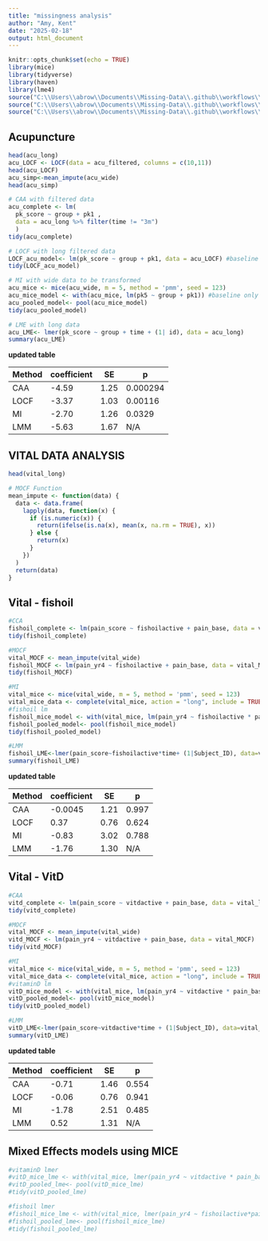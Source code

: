 ```yaml
---
title: "missingness analysis"
author: "Amy, Kent"
date: "2025-02-18"
output: html_document
---
```


```r
knitr::opts_chunk$set(echo = TRUE)
library(mice)
library(tidyverse)
library(haven)
library(lme4)
source("C:\\Users\\abrow\\Documents\\Missing-Data\\.github\\workflows\\R scripts\\Functions.R")
source("C:\\Users\\abrow\\Documents\\Missing-Data\\.github\\workflows\\R scripts\\Acupuncture data formats.R")
source("C:\\Users\\abrow\\Documents\\Missing-Data\\.github\\workflows\\R scripts\\VITAL data formats.R")
```

## Acupuncture

```r
head(acu_long)
acu_LOCF <- LOCF(data = acu_filtered, columns = c(10,11))
head(acu_LOCF)
acu_simp<-mean_impute(acu_wide)
head(acu_simp)
```

```r

# CAA with filtered data 
acu_complete <- lm(
  pk_score ~ group + pk1 , 
  data = acu_long %>% filter(time != "3m")
  )
tidy(acu_complete)

# LOCF with long filtered data
LOCF_acu_model<- lm(pk_score ~ group + pk1, data = acu_LOCF) #baseline only #wide data
tidy(LOCF_acu_model)

# MI with wide data to be transformed 
acu_mice <- mice(acu_wide, m = 5, method = 'pmm', seed = 123)
acu_mice_model <- with(acu_mice, lm(pk5 ~ group + pk1)) #baseline only - to be used in linear mixed effects model 
acu_pooled_model<- pool(acu_mice_model)
tidy(acu_pooled_model)

# LME with long data 
acu_LME<- lmer(pk_score ~ group + time + (1| id), data = acu_long)
summary(acu_LME)
```

**updated table**

|Method|coefficient|SE|p|
|--|--|--|--|
|CAA|-4.59|1.25|0.000294|
|LOCF|-3.37|1.03|0.00116|
|MI|-2.70|1.26|0.0329|
|LMM|-5.63|1.67|N/A|

## VITAL DATA ANALYSIS

```r

head(vital_long)

# MOCF Function
mean_impute <- function(data) {
  data <- data.frame(
    lapply(data, function(x) {
      if (is.numeric(x)) {
        return(ifelse(is.na(x), mean(x, na.rm = TRUE), x))
      } else {
        return(x)
      }
    })
  )
  return(data)
}
```

## Vital - fishoil

```r
#CCA
fishoil_complete <- lm(pain_score ~ fishoilactive + pain_base, data = vital_long %>% filter(time == "Year4")) 
tidy(fishoil_complete)

#MOCF
vital_MOCF <- mean_impute(vital_wide)
fishoil_MOCF <- lm(pain_yr4 ~ fishoilactive + pain_base, data = vital_MOCF)
tidy(fishoil_MOCF)

#MI
vital_mice <- mice(vital_wide, m = 5, method = 'pmm', seed = 123)
vital_mice_data <- complete(vital_mice, action = "long", include = TRUE)
#fishoil lm 
fishoil_mice_model <- with(vital_mice, lm(pain_yr4 ~ fishoilactive * pain_base)) #baseline only - to be used in linear mixed effects model 
fishoil_pooled_model<- pool(fishoil_mice_model)
tidy(fishoil_pooled_model)

#LMM
fishoil_LME<-lmer(pain_score~fishoilactive*time+ (1|Subject_ID), data=vital_long)
summary(fishoil_LME)
```

**updated table**

|Method|coefficient|SE|p|
|--|--|--|--|
|CAA|-0.0045|1.21|0.997|
|LOCF|0.37|0.76|0.624|
|MI|-0.83|3.02|0.788|
|LMM|-1.76|1.30|N/A|

## Vital - VitD

```r
#CAA
vitd_complete <- lm(pain_score ~ vitdactive + pain_base, data = vital_long %>% filter(time == "Year4")) 
tidy(vitd_complete)

#MOCF
vital_MOCF <- mean_impute(vital_wide)
vitd_MOCF <- lm(pain_yr4 ~ vitdactive + pain_base, data = vital_MOCF)
tidy(vitd_MOCF)

#MI
vital_mice <- mice(vital_wide, m = 5, method = 'pmm', seed = 123)
vital_mice_data <- complete(vital_mice, action = "long", include = TRUE)
#vitaminD lm
vitD_mice_model <- with(vital_mice, lm(pain_yr4 ~ vitdactive * pain_base)) #baseline only - to be used in linear mixed effects model 
vitD_pooled_model<- pool(vitD_mice_model)
tidy(vitD_pooled_model)

#LMM
vitD_LME<-lmer(pain_score~vitdactive*time + (1|Subject_ID), data=vital_long)
summary(vitD_LME)
```

**updated table**

|Method|coefficient|SE|p|
|--|--|--|--|
|CAA|-0.71|1.46|0.554|
|LOCF|-0.06|0.76|0.941|
|MI|-1.78|2.51|0.485|
|LMM|0.52|1.31|N/A|

## Mixed Effects models using MICE 

```r

#vitaminD lmer
#vitD_mice_lme <- with(vital_mice, lmer(pain_yr4 ~ vitdactive * pain_base + (1|Subject_ID))) #baseline only - to be used in linear mixed effects model 
#vitD_pooled_lme<- pool(vitD_mice_lme)
#tidy(vitD_pooled_lme)

#fishoil lmer
#fishoil_mice_lme <- with(vital_mice, lmer(pain_yr4 ~ fishoilactive*pain_base + (1|Subject_ID))) #baseline only - to be used in linear mixed effects model 
#fishoil_pooled_lme<- pool(fishoil_mice_lme)
#tidy(fishoil_pooled_lme)
```



